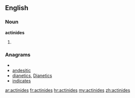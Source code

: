 ==English==

===Noun===
'''actinides'''

# {{plural of|[[actinide]]}}

===Anagrams===
* {{alphagram|acdeiinst}}
* [[andesitic#English|andesitic]]
* [[dianetics#English|dianetics]], [[Dianetics#English|Dianetics]]
* [[indicates#English|indicates]]

[[ar:actinides]]
[[fr:actinides]]
[[hr:actinides]]
[[my:actinides]]
[[zh:actinides]]